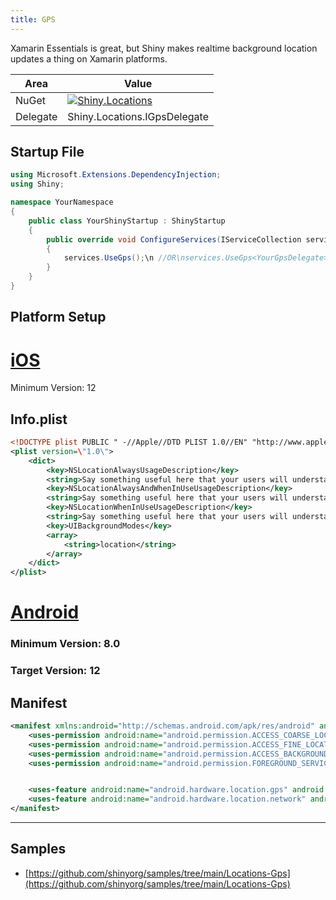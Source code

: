 ```yaml
---
title: GPS
---
```



<AndroidForegroundService />


Xamarin Essentials is great, but Shiny makes realtime background location updates a thing on Xamarin platforms.

|Area|Value|
|----|-----|
|NuGet|[![Shiny.Locations](https://img.shields.io/nuget/v/Shiny.Locations.svg?style=for-the-badge)](https://www.nuget.org/packages/Shiny.Locations/)|
|Delegate|Shiny.Locations.IGpsDelegate|


## Startup File

```csharp
using Microsoft.Extensions.DependencyInjection;
using Shiny;

namespace YourNamespace
{
    public class YourShinyStartup : ShinyStartup
    {
        public override void ConfigureServices(IServiceCollection services, IPlatform platform)
        {
            services.UseGps();\n //OR\nservices.UseGps<YourGpsDelegate>();
        }
    }
}
```

## Platform Setup

# [iOS](#tab/ios)



Minimum Version: 12



## Info.plist

```xml
<!DOCTYPE plist PUBLIC " -//Apple//DTD PLIST 1.0//EN" "http://www.apple.com/DTDs/PropertyList-1.0.dtd">
<plist version=\"1.0\">
    <dict>
        <key>NSLocationAlwaysUsageDescription</key>
        <string>Say something useful here that your users will understand</string>
        <key>NSLocationAlwaysAndWhenInUseUsageDescription</key>
        <string>Say something useful here that your users will understand</string>
        <key>NSLocationWhenInUseUsageDescription</key>
        <string>Say something useful here that your users will understand</string>
        <key>UIBackgroundModes</key>
        <array>
            <string>location</string>
        </array>
    </dict>
</plist>
```


# [Android](#tab/android)


### Minimum Version: 8.0
### Target Version: 12

## Manifest

```xml
<manifest xmlns:android="http://schemas.android.com/apk/res/android" android:versionCode="1" android:versionName="1.0" package="com.org.yourapp" android:installLocation="preferExternal">
    <uses-permission android:name="android.permission.ACCESS_COARSE_LOCATION" />
    <uses-permission android:name="android.permission.ACCESS_FINE_LOCATION" />
    <uses-permission android:name="android.permission.ACCESS_BACKGROUND_LOCATION" />
    <uses-permission android:name="android.permission.FOREGROUND_SERVICE" />


    <uses-feature android:name="android.hardware.location.gps" android:required="false" />
    <uses-feature android:name="android.hardware.location.network" android:required="false" />
</manifest>
```
***

## Samples

* [https://github.com/shinyorg/samples/tree/main/Locations-Gps](https://github.com/shinyorg/samples/tree/main/Locations-Gps)


